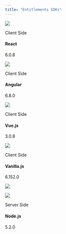 ```yaml
---
title: "Entitlements SDKs"
---
```


[](https://docs.frontegg.com/docs/react-integration-entitlements) 

![](/images/7aaef6c-React.png) 

Client Side

#### React

6.0.8

[](https://docs.frontegg.com/docs/angular-integration-entitlements) 

![](/images/f4f1af6-Angular.png) 

Client Side

#### Angular

6.8.0

[](https://docs.frontegg.com/docs/vuejs-integration-entitlements) 

![](/images/38d5251-Group_1137.png) 

Client Side

#### Vue.js

3.0.8

[](https://docs.frontegg.com/docs/vanillajs-integration-entitlements) 

![](/images/289a9e4-Vanilla_JS.png) 

Client Side

#### Vanilla.js

6.152.0

[](https://docs.frontegg.com/docs/entitlements-backend-sdk) 

![](/images/29536c0-Next.js_dark.png) 

![](/images/bac9943-Next.js_light.png) 

Server Side

#### Node.js

5.2.0